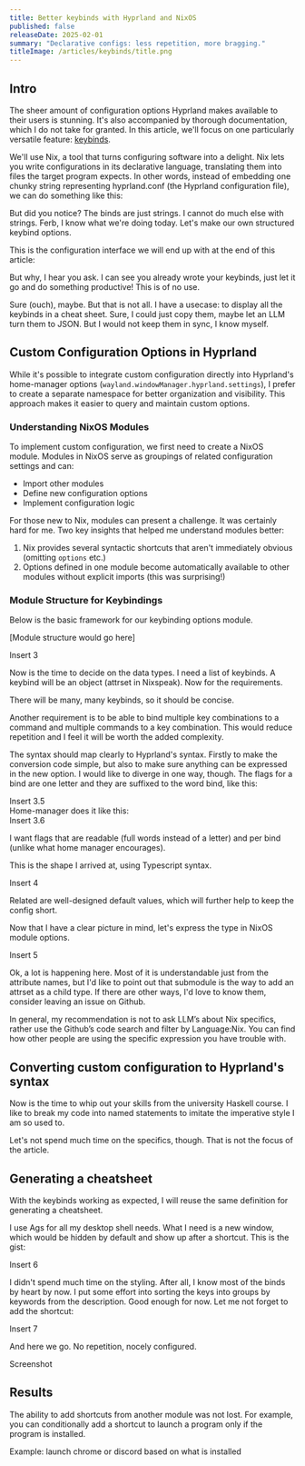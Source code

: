 ```yaml
---
title: Better keybinds with Hyprland and NixOS
published: false
releaseDate: 2025-02-01
summary: "Declarative configs: less repetition, more bragging."
titleImage: /articles/keybinds/title.png
---
```


## Intro

The sheer amount of configuration options Hyprland makes available to their users is stunning.
It's also accompanied by thorough documentation, which I do not take for granted.
In this article, we'll focus on one particularly versatile feature: [keybinds](https://wiki.hyprland.org/Configuring/Binds/).

We'll use Nix, a tool that turns configuring software into a delight.
Nix lets you write configurations in its declarative language, translating them into files the target program expects.
In other words, instead of embedding one chunky string representing hyprland.conf (the Hyprland configuration file), we can do something like this:

<LspCode codeSample="/articles/keybinds/hyprland_keybinds.json" />

But did you notice?
The binds are just strings.
I cannot do much else with strings.
Ferb, I know what we're doing today.
Let's make our own structured keybind options.

This is the configuration interface we will end up with at the end of this article:

<LspCode codeSample="/articles/keybinds/my_keybinds.json" />

But why, I hear you ask.
I can see you already wrote your keybinds, just let it go and do something productive\!
This is of no use.

Sure (ouch), maybe.
But that is not all.
I have a usecase: to display all the keybinds in a cheat sheet.
Sure, I could just copy them, maybe let an LLM turn them to JSON.
But I would not keep them in sync, I know myself.

## Custom Configuration Options in Hyprland

While it's possible to integrate custom configuration directly into Hyprland's home-manager options (`wayland.windowManager.hyprland.settings`), I prefer to create a separate namespace for better organization and visibility.
This approach makes it easier to query and maintain custom options.

### Understanding NixOS Modules

To implement custom configuration, we first need to create a NixOS module.
Modules in NixOS serve as groupings of related configuration settings and can:
- Import other modules
- Define new configuration options
- Implement configuration logic

For those new to Nix, modules can present a challenge.
It was certainly hard for me.
Two key insights that helped me understand modules better:
1. Nix provides several syntactic shortcuts that aren't immediately obvious (omitting `options` etc.)
2. Options defined in one module become automatically available to other modules without explicit imports (this was surprising!)

### Module Structure for Keybindings

Below is the basic framework for our keybinding options module.

[Module structure would go here]

Insert 3

Now is the time to decide on the data types. I need a list of keybinds. A keybind will be an object (attrset in Nixspeak). Now for the requirements.

There will be many, many keybinds, so it should be concise.

Another requirement is to be able to bind multiple key combinations to a command and multiple commands to a key combination. This would reduce repetition and I feel it will be worth the added complexity.

The syntax should map clearly to Hyprland's syntax. Firstly to make the conversion code simple, but also to make sure anything can be expressed in the new option. I would like to diverge in one way, though. The flags for a bind are one letter and they are suffixed to the word bind, like this:

Insert 3.5  
Home-manager does it like this:  
Insert 3.6

I want flags that are readable (full words instead of a letter) and per bind (unlike what home manager encourages).

This is the shape I arrived at, using Typescript syntax.

Insert 4

Related are well-designed default values, which will further help to keep the config short.

Now that I have a clear picture in mind, let's express the type in NixOS module options.

Insert 5

Ok, a lot is happening here. Most of it is understandable just from the attribute names, but I'd like to point out that submodule is the way to add an attrset as a child type. If there are other ways, I'd love to know them, consider leaving an issue on Github.

In general, my recommendation is not to ask LLM’s about Nix specifics, rather use the Github’s code search and filter by Language:Nix. You can find how other people are using the specific expression you have trouble with.

## Converting custom configuration to Hyprland's syntax

Now is the time to whip out your skills from the university Haskell course. I like to break my code into named statements to imitate the imperative style I am so used to.

Let's not spend much time on the specifics, though. That is not the focus of the article.

## Generating a cheatsheet

With the keybinds working as expected, I will reuse the same definition for generating a cheatsheet.

I use Ags for all my desktop shell needs. What I need is a new window, which would be hidden by default and show up after a shortcut. This is the gist:

Insert 6

I didn't spend much time on the styling. After all, I know most of the binds by heart by now. I put some effort into sorting the keys into groups by keywords from the description. Good enough for now. Let me not forget to add the shortcut:

Insert 7

And here we go. No repetition, nocely configured.

Screenshot

## Results

The ability to add shortcuts from another module was not lost. For example, you can conditionally add a shortcut to launch a program only if the program is installed.

Example: launch chrome or discord based on what is installed

